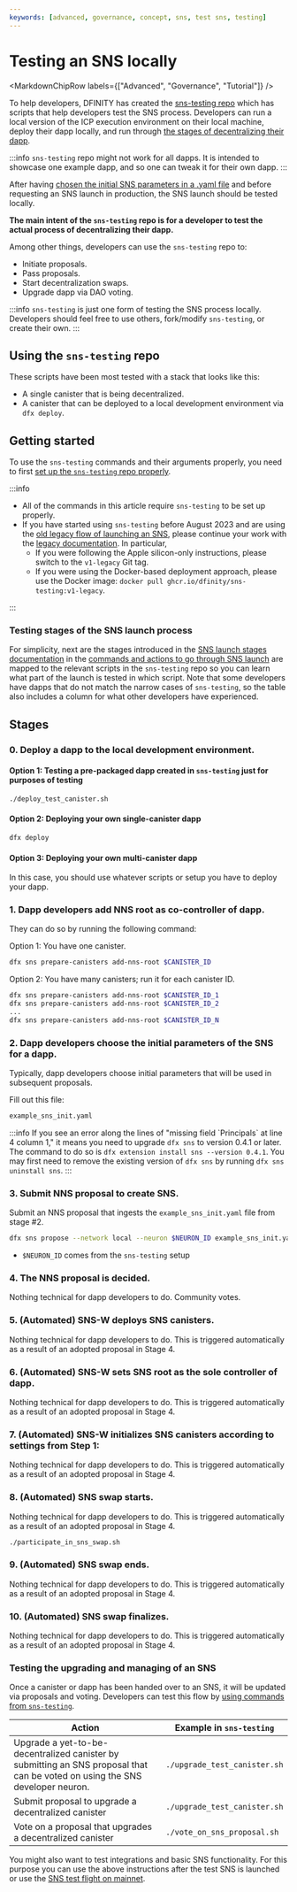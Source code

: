 ```yaml
---
keywords: [advanced, governance, concept, sns, test sns, testing]
---
```



# Testing an SNS locally

<MarkdownChipRow labels={["Advanced", "Governance", "Tutorial"]} />

To help developers, DFINITY has created the [sns-testing repo](https://github.com/dfinity/sns-testing) which has scripts that help developers test the SNS process. Developers can run a local version of the ICP execution environment on their local machine, deploy their dapp locally, and run through [the stages of decentralizing their dapp](../launching/launch-summary-1proposal.mdx).

:::info
`sns-testing` repo might not work for all dapps. It is intended to showcase one example dapp, and so one can tweak it for their own dapp.
:::

After having [chosen the initial SNS parameters in a .yaml file](../tokenomics/preparation.mdx) and before requesting an SNS launch in production, the SNS launch should be tested locally.

**The main intent of the `sns-testing` repo is for a developer to test the actual process of decentralizing their dapp.**

Among other things, developers can use the `sns-testing` repo to:

- Initiate proposals.
- Pass proposals.
- Start decentralization swaps.
- Upgrade dapp via DAO voting.

:::info
`sns-testing` is just one form of testing the SNS process locally. Developers should feel free to use others, fork/modify `sns-testing`, or create their own.
:::

## Using the `sns-testing` repo

These scripts have been most tested with a stack that looks like this:

- A single canister that is being decentralized.
- A canister that can be deployed to a local development environment via `dfx deploy`.

## Getting started

To use the `sns-testing` commands and their arguments properly, you need to first [set up the `sns-testing` repo properly](https://github.com/dfinity/sns-testing#sns-lifecycle).

:::info
- All of the commands in this article require `sns-testing` to be set up properly.
- If you have started using `sns-testing` before August 2023 and are using the [old legacy flow of launching an SNS](../launching/index.mdx), please continue your work with the [legacy documentation](https://github.com/dfinity/sns-testing/blob/v1-legacy/README.md). In particular,
    - If you were following the Apple silicon-only instructions, please switch to the `v1-legacy` Git tag.
    - If you were using the Docker-based deployment approach, please use the Docker image: `docker pull ghcr.io/dfinity/sns-testing:v1-legacy`.

:::

### Testing stages of the SNS launch process

For simplicity, next are the stages introduced in the [SNS launch stages documentation](../launching/launch-summary-1proposal.mdx) in the [commands and actions to go through SNS launch](../launching/launch-steps-1proposal.mdx) are mapped to the relevant scripts in the `sns-testing` repo so you can learn what part of the launch is tested in which script.
Note that some developers have dapps that do not match the narrow cases of `sns-testing`, so the table also includes a column for what other developers have experienced.

## Stages

### 0. Deploy a dapp to the local development environment.

#### Option 1: Testing a pre-packaged dapp created in `sns-testing` just for purposes of testing

```bash
./deploy_test_canister.sh
```

#### Option 2: Deploying your own single-canister dapp

```bash
dfx deploy
```

#### Option 3: Deploying your own multi-canister dapp

In this case, you should use whatever scripts or setup you have to deploy your dapp.

### 1. Dapp developers add NNS root as co-controller of dapp.

They can do so by running the following command:

Option 1: You have one canister.

```bash
dfx sns prepare-canisters add-nns-root $CANISTER_ID
```

Option 2: You have many canisters; run it for each canister ID.

```bash
dfx sns prepare-canisters add-nns-root $CANISTER_ID_1
dfx sns prepare-canisters add-nns-root $CANISTER_ID_2
...
dfx sns prepare-canisters add-nns-root $CANISTER_ID_N
```

### 2. Dapp developers choose the initial parameters of the SNS for a dapp.

Typically, dapp developers choose initial parameters that will be used in subsequent proposals.

Fill out this file:

```bash
example_sns_init.yaml
```

:::info
If you see an error along the lines of "missing field \`Principals\` at line 4 column 1," it means you need to upgrade `dfx sns` to version 0.4.1 or later. The command to do so is `dfx extension install sns --version 0.4.1`. You may first need to remove the existing version of `dfx sns` by running `dfx sns uninstall sns`.
:::

### 3. Submit NNS proposal to create SNS.

Submit an NNS proposal that ingests the `example_sns_init.yaml` file from stage #2.

```bash
dfx sns propose --network local --neuron $NEURON_ID example_sns_init.yaml
```

- `$NEURON_ID` comes from the `sns-testing` setup

### 4. The NNS proposal is decided.

Nothing technical for dapp developers to do. Community votes.

### 5. (Automated) SNS-W deploys SNS canisters.

Nothing technical for dapp developers to do. This is triggered automatically as a result
of an adopted proposal in Stage 4.

### 6. (Automated) SNS-W sets SNS root as the sole controller of dapp.

Nothing technical for dapp developers to do. This is triggered automatically as a result
of an adopted proposal in Stage 4.

### 7. (Automated) SNS-W initializes SNS canisters according to settings from Step 1:

Nothing technical for dapp developers to do. This is triggered automatically as a result
of an adopted proposal in Stage 4.

### 8. (Automated) SNS swap starts.

Nothing technical for dapp developers to do. This is triggered automatically as a result
of an adopted proposal in Stage 4.

```bash
./participate_in_sns_swap.sh
```

### 9. (Automated) SNS swap ends.

Nothing technical for dapp developers to do. This is triggered automatically as a result
of an adopted proposal in Stage 4.

### 10. (Automated) SNS swap finalizes.

Nothing technical for dapp developers to do. This is triggered automatically as a result
of an adopted proposal in Stage 4.

### Testing the upgrading and managing of an SNS

Once a canister or dapp has been handed over to an SNS, it will be updated via proposals and voting. Developers can test this flow by [using commands from `sns-testing`](https://github.com/dfinity/sns-testing#sns-lifecycle).


| Action | Example in `sns-testing` |
|--------|--------------------------|
| Upgrade a yet-to-be-decentralized canister by submitting an SNS proposal that can be voted on using the SNS developer neuron. | `./upgrade_test_canister.sh` |
| Submit proposal to upgrade a decentralized canister | `./upgrade_test_canister.sh` |
| Vote on a proposal that upgrades a decentralized canister | `./vote_on_sns_proposal.sh` |

You might also want to test integrations and basic SNS functionality.
For this purpose you can use the above instructions after the test SNS is
launched or use the [SNS test flight on mainnet](testing-on-mainnet.mdx).